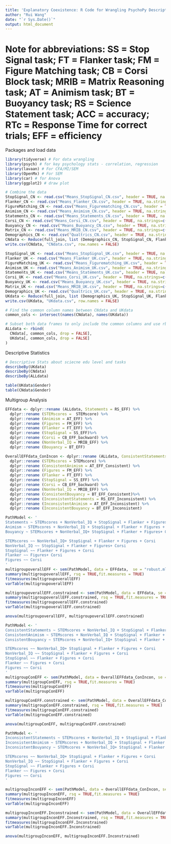 ```yaml
---
title: 'Explanatory Coexistence: R Code for Wrangling PsychoPy Descriptive & Multigroup Analysis'
author: "Rui Wang"
date: "`r Sys.Date()`"
output: html_document
---
```

# Note for abbreviations: SS = Stop Signal task; FT = Flanker task; FM = Figure Matching task; CB = Corsi Block task; MRIB = Matrix Reasoning task; AT = Animism task; BT = Buoyancy task; RS = Science Statement task; ACC = accuracy; RTc = Response Time for correct trials; EFF = efficiency

Packages and load data
```r
library(tidyverse) # For data wrangling
library(psych) # for key psychology stats - correlation, regression
library(lavaan) # For CFA/MI/SEM
library(OpenMx) # For SEM
library(car) # for Anova
library(ggplot2) # draw plot

# Combine the data
StopSignal_CN <- read.csv("Means_StopSignal_CN.csv", header = TRUE, na.strings=c(""," ","NA"))
Flanker_CN <- read.csv("Means_Flanker_CN.csv", header = TRUE, na.strings=c(""," ","NA"))
FigureMatching_CN <- read.csv("Means_Figurematching_CN.csv", header = TRUE, na.strings=c(""," ","NA"))
Animism_CN <- read.csv("Means_Animism_CN.csv", header = TRUE, na.strings=c(""," ","NA"))
Statements_CN <- read.csv("Means_Statements_CN.csv", header = TRUE, na.strings=c(""," ","NA"))
Corsi_CN <- read.csv("Means_Corsi_CN.csv", header = TRUE, na.strings=c(""," ","NA"))
Buoyancy_CN <- read.csv("Means_Buoyancy_CN.csv", header = TRUE, na.strings=c(""," ","NA"))
Matrix_CN <- read.csv("Means_MRIB_CN.csv", header = TRUE, na.strings=c(""," ","NA"))
Demographics_CN <- read.csv("Qualtrics_CN.csv", header = TRUE, na.strings=c(""," ","NA"))
CNdata <- Reduce(full_join, list (Demographics_CN, StopSignal_CN, Flanker_CN, FigureMatching_CN, Animism_CN, Statements_CN, Corsi_CN, Buoyancy_CN, Matrix_CN))
write.csv(CNdata, "CNdata.csv", row.names = FALSE)

StopSignal_UK <- read.csv("Means_StopSignal_UK.csv", header = TRUE, na.strings=c(""," ","NA"))
Flanker_UK <- read.csv("Means_Flanker_UK.csv", header = TRUE, na.strings=c(""," ","NA"))
FigureMatching_UK <- read.csv("Means_Figurematching_UK.csv", header = TRUE, na.strings=c(""," ","NA"))
Animism_UK <- read.csv("Means_Animism_UK.csv", header = TRUE, na.strings=c(""," ","NA"))
Statements_UK <- read.csv("Means_Statements_UK.csv", header = TRUE, na.strings=c(""," ","NA"))
Corsi_UK <- read.csv("Means_Corsi_UK.csv", header = TRUE, na.strings=c(""," ","NA"))
Buoyancy_UK <- read.csv("Means_Buoyancy_UK.csv", header = TRUE, na.strings=c(""," ","NA"))
Matrix_UK <- read.csv("Means_MRIB_UK.csv", header = TRUE, na.strings=c(""," ","NA"))
Demographics_UK <- read.csv("Qualtrics_UK.csv", header = TRUE, na.strings=c(""," ","NA"))
UKdata <- Reduce(full_join, list (Demographics_UK, StopSignal_UK, Flanker_UK, FigureMatching_UK, Animism_UK, Statements_UK, Corsi_UK, Buoyancy_UK, Matrix_UK))
write.csv(UKdata, "UKdata.csv", row.names = FALSE)

# Find the common column names between CNdata and UKdata
common_cols <- intersect(names(CNdata), names(UKdata))

# Subset both data frames to only include the common columns and use rbind to combine them
ALLdata <- rbind(
  CNdata[, common_cols, drop = FALSE],
  UKdata[, common_cols, drop = FALSE]
)

```

Descriptive Statistics
```r
# Descriptive Stats about sciecne edu level and tasks 
describeBy(UKdata)
describeBy(CNdata)
describeBy(ALLdata)

table(UKdata$Gender)
table(CNdata$Gender)
```

Multigroup Analysis
```r
EFFdata <- dplyr::rename (ALLdata, Statements = RS_EFF) %>% 
  dplyr::rename (STEMscores =  STEMscore) %>% 
  dplyr::rename (Animism = AT_EFF) %>% 
  dplyr::rename (Figures = FM_EFF) %>%
  dplyr::rename (Flanker = FT_EFF) %>% 
  dplyr::rename (StopSignal = SS_EFF)%>% 
  dplyr::rename (Corsi = CB_EFF_backward) %>% 
  dplyr::rename (NonVerbal_IQ = MRIB_EFF) %>% 
  dplyr::rename (Bouyancy = BT_EFF)

OverallEFFdata_ConIncon <- dplyr::rename (ALLdata, ConsistentStatements = RS_EFF_Consistent) %>% 
  dplyr::rename (STEMscores = STEMscore) %>% 
  dplyr::rename (ConsistentAnimism = AT_EFF_Consistent) %>% 
  dplyr::rename (Figures = FM_EFF) %>% 
  dplyr::rename (Flanker = FT_EFF) %>% 
  dplyr::rename (StopSignal = SS_EFF) %>% 
  dplyr::rename (Corsi = CB_EFF_backward) %>% 
  dplyr::rename (NonVerbal_IQ = MRIB_EFF) %>% 
  dplyr::rename (ConsistentBouyancy = BT_EFF_Consistent)%>% 
  dplyr::rename (InconsistentStatements = RS_EFF_Inconsistent) %>% 
  dplyr::rename (InconsistentAnimism = AT_EFF_Inconsistent) %>% 
  dplyr::rename (InconsistentBouyancy = BT_EFF_Inconsistent)

```
```r
PathModel <- '
Statements ~ STEMscores + NonVerbal_IQ + StopSignal + Flanker + Figures + Corsi
Animism ~ STEMscores + NonVerbal_IQ + StopSignal + Flanker + Figures + Corsi
Bouyancy ~ STEMscores + NonVerbal_IQ+ StopSignal + Flanker + Figures+ Corsi

STEMscores ~~ NonVerbal_IQ+ StopSignal + Flanker + Figures + Corsi
NonVerbal_IQ ~~ StopSignal + Flanker + Figures+ Corsi
StopSignal ~~ Flanker + Figures + Corsi
Flanker ~~ Figures+ Corsi
Figures ~~ Corsi
'
multigroupoverallEFF <- sem(PathModel, data = EFFdata,  se = "robust.mlr", test = "Yuan.Bentler", estimator = "MLR",  missing = 'fiml',group = "Site")
summary(multigroupoverallEFF, rsq = TRUE,fit.measures = TRUE)
fitmeasures(multigroupoverallEFF)
varTable(multigroupoverallEFF)

multigroupoverallEFF.constrained <- sem(PathModel, data = EFFdata, se = "robust.mlr", test = "Yuan.Bentler", estimator = "MLR",  missing = 'fiml', group = "Site", group.equal = c("intercepts", "regressions"))
summary(multigroupoverallEFF.constrained, rsq = TRUE,fit.measures = TRUE)
fitmeasures(multigroupoverallEFF.constrained)
varTable(multigroupoverallEFF.constrained)

anova(multigroupoverallEFF, multigroupoverallEFF.constrained)

```
```r
PathModel <- '
ConsistentStatements ~ STEMscores + NonVerbal_IQ + StopSignal + Flanker + Figures + Corsi
ConsistentAnimism ~ STEMscores + NonVerbal_IQ + StopSignal + Flanker + Figures + Corsi
ConsistentBouyancy ~ STEMscores + NonVerbal_IQ+ StopSignal + Flanker + Figures + Corsi

STEMscores ~~ NonVerbal_IQ+ StopSignal + Flanker + Figures + Corsi
NonVerbal_IQ ~~ StopSignal + Flanker + Figures + Corsi
StopSignal ~~ Flanker + Figures + Corsi
Flanker ~~ Figures + Corsi
Figures ~~ Corsi
'
multigroupConEFF <- sem(PathModel, data = OverallEFFdata_ConIncon, se = "robust.mlr", test = "Yuan.Bentler", estimator = "MLR",  missing = 'fiml',group = "Site")
summary(multigroupConEFF, rsq = TRUE,fit.measures = TRUE)
fitmeasures(multigroupConEFF)
varTable(multigroupConEFF)

multigroupConEFF.constrained <- sem(PathModel, data = OverallEFFdata_ConIncon,  se = "robust.mlr", test = "Yuan.Bentler", estimator = "MLR",  missing = 'fiml',group = "Site", group.equal = c("intercepts", "regressions"))
summary(multigroupConEFF.constrained, rsq = TRUE,fit.measures = TRUE)
fitmeasures(multigroupConEFF.constrained)
varTable(multigroupConEFF.constrained)

anova(multigroupConEFF, multigroupConEFF.constrained)

```
```r
PathModel <- '
InconsistentStatements ~ STEMscores + NonVerbal_IQ + StopSignal + Flanker + Figures + Corsi
InconsistentAnimism ~ STEMscores + NonVerbal_IQ + StopSignal + Flanker + Figures + Corsi
InconsistentBouyancy ~ STEMscores + NonVerbal_IQ+ StopSignal + Flanker + Figures + Corsi

STEMscores ~~ NonVerbal_IQ+ StopSignal + Flanker + Figures + Corsi
NonVerbal_IQ ~~ StopSignal + Flanker + Figures + Corsi
StopSignal ~~ Flanker + Figures + Corsi
Flanker ~~ Figures + Corsi
Figures ~~ Corsi
'

multigroupInconEFF <- sem(PathModel, data = OverallEFFdata_ConIncon, se = "robust.mlr", test = "Yuan.Bentler", estimator = "MLR",  missing = 'fiml',group = "Site")
summary(multigroupInconEFF, rsq = TRUE,fit.measures = TRUE)
fitmeasures(multigroupInconEFF)
varTable(multigroupInconEFF)

multigroupInconEFF.Inconstrained <- sem(PathModel, data = OverallEFFdata_ConIncon, se = "robust.mlr", test = "Yuan.Bentler", estimator = "MLR",  missing = 'fiml',group = "Site", group.equal = c("intercepts", "regressions"))
summary(multigroupInconEFF.Inconstrained, rsq = TRUE,fit.measures = TRUE)
fitmeasures(multigroupInconEFF.Inconstrained)
varTable(multigroupInconEFF.Inconstrained)

anova(multigroupInconEFF, multigroupInconEFF.Inconstrained)

```
